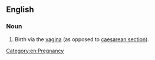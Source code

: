 ==English==

===Noun===
{{en-noun|~}}

# Birth via the [[vagina]] (as opposed to [[caesarean section]]).

[[Category:en:Pregnancy]]